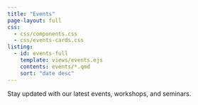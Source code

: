 ```yaml
---
title: "Events"
page-layout: full
css:
  - css/components.css
  - css/events-cards.css
listing:
  - id: events-full
    template: views/events.ejs
    contents: events/*.qmd
    sort: "date desc"
---
```


Stay updated with our latest events, workshops, and seminars.

::: {#events-full}
:::
